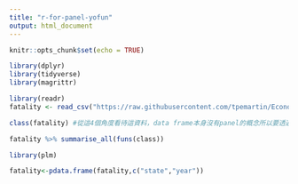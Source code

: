 ---
title: "r-for-panel-yofun"
output: html_document
---

```{r setup, include=FALSE}
knitr::opts_chunk$set(echo = TRUE)
```

```{r}
library(dplyr)
library(tidyverse)
library(magrittr)
```

```{r}
library(readr)
fatality <- read_csv("https://raw.githubusercontent.com/tpemartin/Econometric-Analysis/master/Part%20II/fatality.csv")
```
```{r}
class(fatality) #從這4個角度看待這資料，data frame本身沒有panel的概念所以要透過pdata.frame做另外的轉換
```

```{r}
fatality %>% summarise_all(funs(class))
```

```{r}
library(plm)
```

```{r}
fatality<-pdata.frame(fatality,c("state","year"))
```